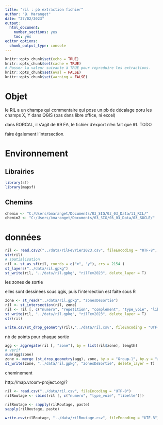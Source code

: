 ```yaml
---
title: "ril : pb extraction fichier"
author: "B. Maranget"
date: "27/02/2023"
output: 
  html_document: 
    number_sections: yes
    toc: yes
editor_options: 
  chunk_output_type: console
---
```



```r
knitr::opts_chunk$set(echo = TRUE)
knitr::opts_chunk$set(cache = TRUE)
# Passer la valeur suivante à TRUE pour reproduire les extractions.
knitr::opts_chunk$set(eval = FALSE)
knitr::opts_chunk$set(warning = FALSE)
```


# Objet

le RIL a un champs qui commentaire qui pose un pb de décalage poru les champs X, Y dans QGIS
(pas dans libre office, ni excel)

dans RORCAL, il s'agit de 99 EA, le fichier d'export n'en fait que 91. TODO

faire également l'intersection.

# Environnement


## Librairies


```r
library(sf)
library(mapsf)
```


## Chemins


```r
chemin <- "C:/Users/bmaranget/Documents/03_SIG/03_03_Data/11_RIL/"
chemin2 <- "C:/Users/bmaranget/Documents/03_SIG/03_03_Data/03_SOCLE/"
```



# données



```r
ril <- read.csv2("../data/rilFevrier2023.csv", fileEncoding = "UTF-8", dec =".", skip = 1)
str(ril)
# spatialisation
ril <- st_as_sf(ril, coords = c("x", "y"), crs = 2154 )
st_layers("../data/ril.gpkg")
st_write(ril, "../data/ril.gpkg", "rilFev2023", delete_layer = T)

```

les zones de sortie

elles sont dessinées sous qgis, puis l'intersection est faite sous R


```r
zone <- st_read("../data/ril.gpkg", "zonesDeSortie")
ril <- st_intersection(ril, zone)
ril <- ril [, c("numero", "repetition", "complement", "type_voie", "libelle", "nombre_logements", "numero_permis", "commentaire", "zone")]
st_write(ril, "../data/ril.gpkg", "rilFev2023", delete_layer = T)
str(ril)

write.csv(st_drop_geometry(ril),"../data/ril.csv", fileEncoding = "UTF-8")
```

nb de points pour chaque sortie

```r
agg <- aggregate(ril [, "zone"], by = list(ril$zone), length)
# verif
sum(agg$zone)
zone <- merge (st_drop_geometry(agg), zone, by.x = "Group.1", by.y = "zone")
st_write(zone, "../data/ril.gpkg", "zonesDeSortie", delete_layer = T)
```


cheminement

http://map.vroom-project.org/?

```r
ril <- read.csv("../data/ril.csv", fileEncoding = "UTF-8")
rilRoutage <- cbind(ril [, c("numero", "type_voie", "libelle")])

rilRoutage <- sapply(rilRoutage, paste)
sapply(rilRoutage, paste)

write.csv(rilRoutage, "../data/rilRoutage.csv", fileEncoding = "UTF-8")
```






